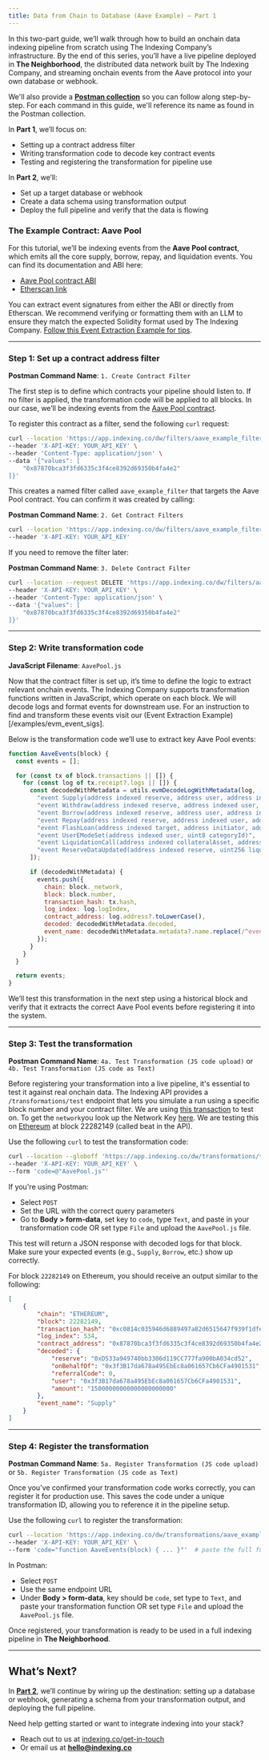 ```yaml
---
title: Data from Chain to Database (Aave Example) — Part 1
---
```


In this two-part guide, we’ll walk through how to build an onchain data indexing pipeline from scratch using The Indexing Company’s infrastructure. By the end of this series, you’ll have a live pipeline deployed in **The Neighborhood**, the distributed data network built by The Indexing Company, and streaming onchain events from the Aave protocol into your own database or webhook.

We'll also provide a [**Postman collection**](https://github.com/indexing-co/docs/blob/main/examples/Aave_Pipeline_to_Database_Example.postman_collection.json) so you can follow along step-by-step. For each command in this guide, we'll reference its name as found in the Postman collection.

In **Part 1**, we’ll focus on:

- Setting up a contract address filter
- Writing transformation code to decode key contract events
- Testing and registering the transformation for pipeline use

In **Part 2**, we’ll:

- Set up a target database or webhook
- Create a data schema using transformation output
- Deploy the full pipeline and verify that the data is flowing

### The Example Contract: Aave Pool

For this tutorial, we’ll be indexing events from the **Aave Pool contract**, which emits all the core supply, borrow, repay, and liquidation events. You can find its documentation and ABI here:

- [Aave Pool contract ABI](https://aave.com/docs/developers/smart-contracts/pool)
- [Etherscan link](https://etherscan.io/address/0x87870Bca3F3fD6335C3F4ce8392D69350B4fA4E2)

You can extract event signatures from either the ABI or directly from Etherscan. We recommend verifying or formatting them with an LLM to ensure they match the expected Solidity format used by The Indexing Company. [Follow this Event Extraction Example for tips](/examples/evm_event_sigs).

---

### Step 1: Set up a contract address filter

**Postman Command Name**: `1. Create Contract Filter`

The first step is to define which contracts your pipeline should listen to. If no filter is applied, the transformation code will be applied to all blocks. In our case, we’ll be indexing events from the [Aave Pool contract](https://etherscan.io/address/0x87870bca3f3fd6335c3f4ce8392d69350b4fa4e2).

To register this contract as a filter, send the following `curl` request:

```bash
curl --location 'https://app.indexing.co/dw/filters/aave_example_filter' \
--header 'X-API-KEY: YOUR_API_KEY' \
--header 'Content-Type: application/json' \
--data '{"values": [
    "0x87870bca3f3fd6335c3f4ce8392d69350b4fa4e2"
]}'

```

This creates a named filter called `aave_example_filter` that targets the Aave Pool contract. You can confirm it was created by calling:

**Postman Command Name**: `2. Get Contract Filters`

```bash
curl --location 'https://app.indexing.co/dw/filters/aave_example_filter' \
--header 'X-API-KEY: YOUR_API_KEY'

```

If you need to remove the filter later:

**Postman Command Name**: `3. Delete Contract Filter`

```bash
curl --location --request DELETE 'https://app.indexing.co/dw/filters/aave_example_filter' \
--header 'X-API-KEY: YOUR_API_KEY' \
--header 'Content-Type: application/json' \
--data '{"values": [
    "0x87870bca3f3fd6335c3f4ce8392d69350b4fa4e2"
]}'

```

---

### Step 2: Write transformation code

**JavaScript Filename**: `AavePool.js`

Now that the contract filter is set up, it’s time to define the logic to extract relevant onchain events. The Indexing Company supports transformation functions written in JavaScript, which operate on each block. We will decode logs and format events for downstream use. For an instruction to find and transform these events visit our (Event Extraction Example)[/examples/evm_event_sigs].

Below is the transformation code we’ll use to extract key Aave Pool events:

```jsx
function AaveEvents(block) {
  const events = [];

  for (const tx of block.transactions || []) {
    for (const log of tx.receipt?.logs || []) {
      const decodedWithMetadata = utils.evmDecodeLogWithMetadata(log, [
        "event Supply(address indexed reserve, address user, address indexed onBehalfOf, uint256 amount, uint16 indexed referralCode)",
        "event Withdraw(address indexed reserve, address indexed user, address indexed to, uint256 amount)",
        "event Borrow(address indexed reserve, address user, address indexed onBehalfOf, uint256 amount, uint8 interestRateMode, uint256 borrowRate, uint16 indexed referralCode)",
        "event Repay(address indexed reserve, address indexed user, address indexed repayer, uint256 amount, bool useATokens)",
        "event FlashLoan(address indexed target, address initiator, address indexed asset, uint256 amount, uint8 interestRateMode, uint256 premium, uint16 indexed referralCode)",
        "event UserEModeSet(address indexed user, uint8 categoryId)",
        "event LiquidationCall(address indexed collateralAsset, address indexed debtAsset, address indexed user, uint256 debtToCover, uint256 liquidatedCollateralAmount, address liquidator, bool receiveAToken)",
        "event ReserveDataUpdated(address indexed reserve, uint256 liquidityRate, uint256 stableBorrowRate, uint256 variableBorrowRate, uint256 liquidityIndex, uint256 variableBorrowIndex)"
      ]);

      if (decodedWithMetadata) {
        events.push({
          chain: block._network,
          block: block.number,
          transaction_hash: tx.hash,
          log_index: log.logIndex,
          contract_address: log.address?.toLowerCase(),
          decoded: decodedWithMetadata.decoded,
          event_name: decodedWithMetadata.metadata?.name.replace(/^event\s+/, '') || 'UnknownEvent'
        });
      }
    }
  }

  return events;
}
```

We’ll test this transformation in the next step using a historical block and verify that it extracts the correct Aave Pool events before registering it into the system.

---

### Step 3: Test the transformation

**Postman Command Name**: `4a. Test Transformation (JS code upload)` or `4b. Test Transformation (JS code as Text)`

Before registering your transformation into a live pipeline, it's essential to test it against real onchain data. The Indexing API provides a `/transformations/test` endpoint that lets you simulate a run using a specific block number and your contract filter. We are using [this transaction](https://etherscan.io/tx/0xc0814c035946d6889497a82d6515647f939f1dfe5d86d46c4294b3c6b127bad7) to test on.
To get the `network`you look up the Network Key [here](/networks). We are testing this on [Ethereum](https://docs.indexing.co/networks/overview) at block 22282149 (called beat in the API).

Use the following `curl` to test the transformation code:

```bash
curl --location --globoff 'https://app.indexing.co/dw/transformations/test?network=ethereum&beat=22282149&filter=aave_example_filter&filterKeys[0]=contract_address' \
--header 'X-API-KEY: YOUR_API_KEY' \
--form 'code=@"AavePool.js"'

```

If you're using Postman:

- Select `POST`
- Set the URL with the correct query parameters
- Go to **Body > form-data**, set key to `code`, type `Text`, and paste in your transformation code OR set type `File` and upload the `AavePool.js` file.

This test will return a JSON response with decoded logs for that block. Make sure your expected events (e.g., `Supply`, `Borrow`, etc.) show up correctly.

For block `22282149` on Ethereum, you should receive an output similar to the following:

```json
[
    {
        "chain": "ETHEREUM",
        "block": 22282149,
        "transaction_hash": "0xc0814c035946d6889497a82d6515647f939f1dfe5d86d46c4294b3c6b127bad7",
        "log_index": 534,
        "contract_address": "0x87870bca3f3fd6335c3f4ce8392d69350b4fa4e2",
        "decoded": {
            "reserve": "0xD533a949740bb3306d119CC777fa900bA034cd52",
            "onBehalfOf": "0x3f3B17da678a495EbEc8a061657Cb6CFa4901531",
            "referralCode": 0,
            "user": "0x3f3B17da678a495EbEc8a061657Cb6CFa4901531",
            "amount": "15000000000000000000000"
        },
        "event_name": "Supply"
    }
]

```

---

### Step 4: Register the transformation

**Postman Command Name**: `5a. Register Transformation (JS code upload)` or `5b. Register Transformation (JS code as Text)`

Once you’ve confirmed your transformation code works correctly, you can register it for production use. This saves the code under a unique transformation ID, allowing you to reference it in the pipeline setup.

Use the following `curl` to register the transformation:

```bash
curl --location 'https://app.indexing.co/dw/transformations/aave_example' \
--header 'X-API-KEY: YOUR_API_KEY' \
--form 'code="function AaveEvents(block) { ... }"'  # paste the full function here

```

In Postman:

- Select `POST`
- Use the same endpoint URL
- Under **Body > form-data**, key should be `code`, set type to `Text`, and paste your transformation function OR set type `File` and upload the `AavePool.js` file.

Once registered, your transformation is ready to be used in a full indexing pipeline in **The Neighborhood**.

---

## What’s Next?

In [**Part 2**](/examples/aave_pt2), we’ll continue by wiring up the destination: setting up a database or webhook, generating a schema from your transformation output, and deploying the full pipeline.

Need help getting started or want to integrate indexing into your stack?

- Reach out to us at [indexing.co/get-in-touch](https://www.indexing.co/get-in-touch)
- Or email us at [**hello@indexing.co**](mailto:hello@indexing.co)
